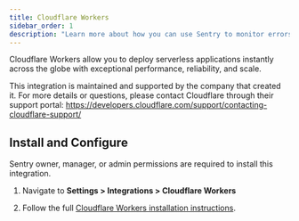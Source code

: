 ```yaml
---
title: Cloudflare Workers
sidebar_order: 1
description: "Learn more about how you can use Sentry to monitor errors in your Cloudflare Workers applications."
---
```


Cloudflare Workers allow you to deploy serverless applications instantly across the globe with exceptional performance, reliability, and scale.

This integration is maintained and supported by the company that created it. For more details or questions, please contact Cloudflare through their support portal: https://developers.cloudflare.com/support/contacting-cloudflare-support/

## Install and Configure

<Note>

Sentry owner, manager, or admin permissions are required to install this integration.

</Note>

1. Navigate to **Settings > Integrations > Cloudflare Workers**

2. Follow the full [Cloudflare Workers installation instructions](https://developers.cloudflare.com/workers/observability/sentry-integration/).
